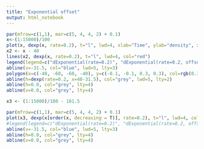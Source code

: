 ```yaml
---
title: "Exponential offset"
output: html_notebook
---
```



```r
par(mfrow=c(1,1), mar=c(5, 4, 4, 2) + 0.1)
x<-(1:15000)/100
plot(x, dexp(x, rate=0.2), t="l", lwd=4, xlab="Time", ylab="density", xlim=c(-50, 50), ylim=c(0, 0.19), cex.lab=1.5)
x2 <- x - 40
lines(x2, dexp(x, rate=0.2), t="l", lwd=4, col="red")
legend(legend=c("dExponential(rate=0.2)", "dExponential(rate=0.2, offset=-40.0)", "Fossil age", "Probability of observing\nspeciation_clade_Anthropoidea=-40 (~0.037)"), lwd=c(3, 3, 5, 5), col=c("black", "red", "blue", "grey"), "topright", cex=1.5, lty=c(1,1,3, 2))
abline(v=-31.5, col="blue", lwd=5, lty=3)
polygon(x=c(-40, -60, -60, -40), y=c(-0.1, -0.1, 0.3, 0.3), col=rgb(0.3, 0.3, 0.3, 0.1), border=NA)
abline(h=dexp(rate=0.2, x=40-31.5), col="grey", lwd=5, lty=2)
abline(h=0.0, col="grey", lty=4)
abline(v=0.0, col="grey", lty=4)
```


```r

x3 <- (1:15000)/100 - 181.5

par(mfrow=c(1,1), mar=c(5, 4, 4, 2) + 0.1)
plot(x3, dexp(x[order(x, decreasing = T)], rate=0.2), t="l", lwd=4, col="red", ylab="Prior density", xlab="Clade age", xlim=c(-80, -30))
#legend(legend=c("dExponential(rate=0.2)", "dExponential(rate=0.2, offset=-40.0)", "Fossil age", "Probability of observing\nspeciation_clade_Anthropoidea=-40 (~0.037)"), lwd=c(3, 3, 5, 5), col=c("black", "red", "blue", "grey"), "topright", cex=1.5, lty=c(1,1,3, 2))
abline(v=-31.5, col="blue", lwd=5, lty=3)
abline(h=0.0, col="grey", lty=4)
abline(v=0.0, col="grey", lty=4)


```




